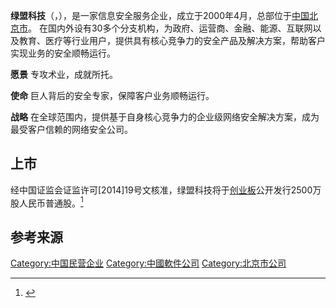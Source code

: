 {{Advert|time=2020-07-23T04:32:35+00:00}}
{{Infobox Company
| company_name = 北京神州绿盟信息安全科技有限公司
| company_logo =
| company_type = [[上市公司|上市公司]]
| traded_as = {{SZSE|300369}}
| foundation = 2000年
| location = [[中华人民共和国|中国]][[北京|北京]]
| key_people = [[沈继业|沈继业]]
| industry = 信息安全服务
| products = 基于多年的安全攻防研究，绿盟科技在网络及终端安全、互联网基础安全、合规及安全管理等领域，为客户提供入侵检测/防护、抗拒绝服务攻击、远程安全评估以及Web安全防护等产品以及专业安全服务。
| revenue = 
| operating_income =
| net_income =
| num_employees = 约2000人
| homepage = [http://www.nsfocus.com www.nsfocus.com]
}}
'''绿盟科技'''（{{lang-en|NSFOCUS}}，{{SZSE|300369}}），是一家信息安全服务企业，成立于2000年4月，总部位于[[中国|中国]][[北京市|北京市]]。
在国内外设有30多个分支机构，为政府、运营商、金融、能源、互联网以及教育、医疗等行业用户，提供具有核心竞争力的安全产品及解决方案，帮助客户实现业务的安全顺畅运行。

'''愿景''' 
专攻术业，成就所托。
 
'''使命''' 
巨人背后的安全专家，保障客户业务顺畅运行。
 
'''战略'''
在全球范围内，提供基于自身核心竞争力的企业级网络安全解决方案，成为最受客户信赖的网络安全公司。

==上市==
经中国证监会证监许可[2014]19号文核准，绿盟科技将于[[创业板|创业板]]公开发行2500万股人民币普通股。<ref>{{Cite web|url=http://app.finance.ifeng.com/data/stock/ggzw.php?id=14490028&symbol=300369|title=绿盟科技：首次公开发行股票并在创业板上市网上路演公告|author=凤凰财经}}</ref>
==参考来源==
<div class="references-small">
<references></references>

[[Category:中国民营企业|Category:中国民营企业]]
[[Category:中國軟件公司|Category:中國軟件公司]]
[[Category:北京市公司|Category:北京市公司]]